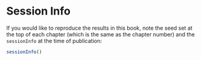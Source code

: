 # Session Info {#sec-session-info}

If you would like to reproduce the results in this book, note the seed set at the top of each chapter (which is the same as the chapter number) and the `sessionInfo` at the time of publication:

```r
sessionInfo()
```

\backmatter